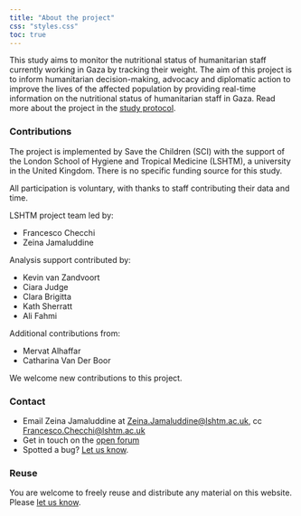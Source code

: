 ```yaml
---
title: "About the project"
css: "styles.css"
toc: true
---
```


This study aims to monitor the nutritional status of humanitarian staff currently working in Gaza by tracking their weight. 
The aim of this project is to inform humanitarian decision-making, advocacy and diplomatic action to improve the lives of the affected population by providing real-time information on the nutritional status of humanitarian staff in Gaza. 
Read more about the project in the [study protocol](./protocol).

### Contributions

The project is implemented by Save the Children (SCI) with the support of the London School of Hygiene and Tropical Medicine (LSHTM), a university in the United Kingdom. 
There is no specific funding source for this study.

All participation is voluntary, with thanks to staff contributing their data and time.

LSHTM project team led by: 

- Francesco Checchi 
- Zeina Jamaluddine

Analysis support contributed by:

- Kevin van Zandvoort
- Ciara Judge
- Clara Brigitta
- Kath Sherratt
- Ali Fahmi

Additional contributions from:

- Mervat Alhaffar
- Catharina Van Der Boor

We welcome new contributions to this project.

### Contact

- Email Zeina Jamaluddine at [Zeina.Jamaluddine@lshtm.ac.uk](mailto:Zeina.Jamaluddine@lshtm.ac.uk), cc [Francesco.Checchi@lshtm.ac.uk](mailto:Francesco.Checchi@lshtm.ac.uk)
- Get in touch on the [open forum](https://github.com/cmmid/gaza-response/discussions/new?category=general)
- Spotted a bug? [Let us know](https://github.com/cmmid/gaza-response/issues/new).

### Reuse

You are welcome to freely reuse and distribute any material on this website. Please [let us know](https://github.com/cmmid/gaza-response/discussions/new?category=general).  
